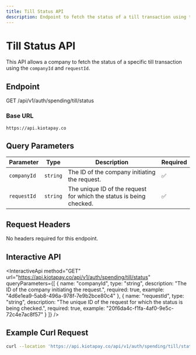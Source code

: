 ```yaml
---
title: Till Status API
description: Endpoint to fetch the status of a till transaction using the `requestId` and `companyId`.
---
```


# Till Status API

This API allows a company to fetch the status of a specific till transaction using the `companyId` and `requestId`.

## Endpoint

GET /api/v1/auth/spending/till/status


### Base URL

`https://api.kiotapay.co`

## Query Parameters

| Parameter   | Type     | Description                          | Required |
|-------------|----------|--------------------------------------|----------|
| `companyId` | `string` | The ID of the company initiating the request. | ✅       |
| `requestId` | `string` | The unique ID of the request for which the status is being checked. | ✅       |

## Request Headers

No headers required for this endpoint.

## Interactive API

<InteractiveApi
  method="GET"
  url="https://api.kiotapay.co/api/v1/auth/spending/till/status"
  queryParameters={[
    {
      name: "companyId",
      type: "string",
      description: "The ID of the company initiating the request.",
      required: true,
      example: "4d6e1ea9-5ab8-496a-978f-7e9b2bce80c4"
    },
    {
      name: "requestId",
      type: "string",
      description: "The unique ID of the request for which the status is being checked.",
      required: true,
      example: "20f6da4c-f1fa-4af0-9e5c-72c4e7ac8f57"
    }
  ]}
/>

## Example Curl Request

```bash
curl --location 'https://api.kiotapay.co/api/v1/auth/spending/till/status?companyId=4d6e1ea9-5ab8-496a-978f-7e9b2bce80c4&requestId=20f6da4c-f1fa-4af0-9e5c-72c4e7ac8f57'
